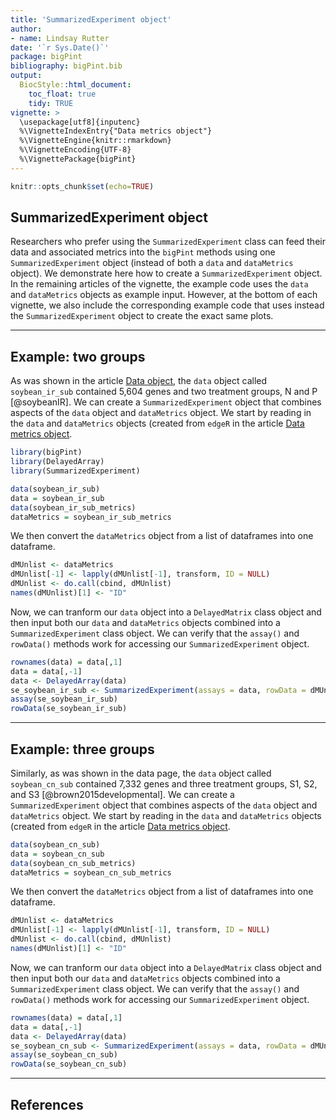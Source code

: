 ```yaml
---
title: 'SummarizedExperiment object'
author:
- name: Lindsay Rutter
date: '`r Sys.Date()`'
package: bigPint
bibliography: bigPint.bib
output:
  BiocStyle::html_document:
    toc_float: true
    tidy: TRUE
vignette: >
  \usepackage[utf8]{inputenc}
  %\VignetteIndexEntry{"Data metrics object"}
  %\VignetteEngine{knitr::rmarkdown}
  %\VignetteEncoding{UTF-8}
  %\VignettePackage{bigPint}
---
```


```r
knitr::opts_chunk$set(echo=TRUE)
```

## SummarizedExperiment object

Researchers who prefer using the `SummarizedExperiment` class can feed their data and associated metrics into the `bigPint` methods using one `SummarizedExperiment` object (instead of both a `data` and `dataMetrics` object). We demonstrate here how to create a `SummarizedExperiment` object. In the remaining articles of the vignette, the example code uses the `data` and `dataMetrics` objects as example input. However, at the bottom of each vignette, we also include the corresponding example code that uses instead the `SummarizedExperiment` object to create the exact same plots.

____________________________________________________________________________________

## Example: two groups

As was shown in the article [Data object](https://lindsayrutter.github.io/bigPint/articles/data.html), the `data` object called `soybean_ir_sub` contained 5,604 genes and two treatment groups, N and P [@soybeanIR]. We can create a `SummarizedExperiment` object that combines aspects of the `data` object and `dataMetrics` object. We start by reading in the `data` and `dataMetrics` objects (created from `edgeR` in the article [Data metrics object](https://lindsayrutter.github.io/bigPint/articles/dataMetrics.html).

```r
library(bigPint)
library(DelayedArray)
library(SummarizedExperiment)

data(soybean_ir_sub)
data = soybean_ir_sub
data(soybean_ir_sub_metrics)
dataMetrics = soybean_ir_sub_metrics
```

We then convert the `dataMetrics` object from a list of dataframes into one dataframe. 

```r
dMUnlist <- dataMetrics
dMUnlist[-1] <- lapply(dMUnlist[-1], transform, ID = NULL)
dMUnlist <- do.call(cbind, dMUnlist)
names(dMUnlist)[1] <- "ID"
```

Now, we can tranform our `data` object into a `DelayedMatrix` class object and then input both our `data` and `dataMetrics` objects combined into a `SummarizedExperiment` class object. We can verify that the `assay()` and `rowData()` methods work for accessing our `SummarizedExperiment` object.

```r
rownames(data) = data[,1]
data = data[,-1]
data <- DelayedArray(data)
se_soybean_ir_sub <- SummarizedExperiment(assays = data, rowData = dMUnlist)
assay(se_soybean_ir_sub)
rowData(se_soybean_ir_sub)
```

____________________________________________________________________________________

## Example: three groups

Similarly, as was shown in the data page, the `data` object called `soybean_cn_sub` contained 7,332 genes and three treatment groups, S1, S2, and S3 [@brown2015developmental]. We can create a `SummarizedExperiment` object that combines aspects of the `data` object and `dataMetrics` object. We start by reading in the `data` and `dataMetrics` objects (created from `edgeR` in the article [Data metrics object](https://lindsayrutter.github.io/bigPint/articles/dataMetrics.html).

```r
data(soybean_cn_sub)
data = soybean_cn_sub
data(soybean_cn_sub_metrics)
dataMetrics = soybean_cn_sub_metrics
```

We then convert the `dataMetrics` object from a list of dataframes into one dataframe. 

```r
dMUnlist <- dataMetrics
dMUnlist[-1] <- lapply(dMUnlist[-1], transform, ID = NULL)
dMUnlist <- do.call(cbind, dMUnlist)
names(dMUnlist)[1] <- "ID"
```

Now, we can tranform our `data` object into a `DelayedMatrix` class object and then input both our `data` and `dataMetrics` objects combined into a `SummarizedExperiment` class object. We can verify that the `assay()` and `rowData()` methods work for accessing our `SummarizedExperiment` object.

```r
rownames(data) = data[,1]
data = data[,-1]
data <- DelayedArray(data)
se_soybean_cn_sub <- SummarizedExperiment(assays = data, rowData = dMUnlist)
assay(se_soybean_cn_sub)
rowData(se_soybean_cn_sub)
```

____________________________________________________________________________________

## References
